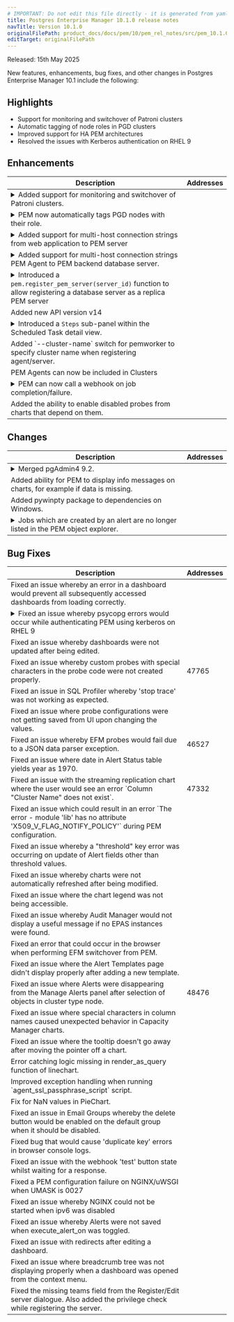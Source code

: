 ```yaml
---
# IMPORTANT: Do not edit this file directly - it is generated from yaml source.
title: Postgres Enterprise Manager 10.1.0 release notes
navTitle: Version 10.1.0
originalFilePath: product_docs/docs/pem/10/pem_rel_notes/src/pem_10.1.0_rel_notes.yml
editTarget: originalFilePath
---
```


Released: 15th May 2025

New features, enhancements, bug fixes, and other changes in Postgres Enterprise Manager 10.1 include the following:

## Highlights

- Support for monitoring and switchover of Patroni clusters
- Automatic tagging of node roles in PGD clusters
- Improved support for HA PEM architectures 
- Resolved the issues with Kerberos authentication on RHEL 9

## Enhancements

<table class="table w-100"><thead><tr><th>Description</th><th width="10%">Addresses</th></tr></thead><tbody>
<tr><td><details><summary>Added support for monitoring and switchover of Patroni clusters.</summary><hr/><p>PEM 10.1 includes a new 'Patroni Cluster Status' to collect information from Patroni.
This information is displayed in the Streaming Replication dashboard for Patroni nodes.
Additionally, PEM now includes five server-level alert templates for Patroni nodes:</p>
<ul>
<li>Patroni cluster paused</li>
<li>Patroni DCS not healthy</li>
<li>Patroni down or out of contact</li>
<li>Patroni no leader detected</li>
<li>Patroni timeline mismatch</li>
</ul>
</details></td><td></td></tr>
<tr><td><details><summary>PEM now automatically tags PGD nodes with their role.</summary><hr/><p>A new probe 'PGD Node Roles' has been added to PEM.
This probe collects the roles of each PGD node.
The data collected by the probe is used to automatically label nodes by role.</p>
</details></td><td></td></tr>
<tr><td><details><summary>Added support for multi-host connection strings from web application to PEM server</summary><hr/><p>When configuring a PEM web application, you may now provide multiple host addresses for the PEM backend.
The web application will try each in turn until it finds one that accepts write connections.
This should be used in conjunction with a <a href="/pem/10/considerations/ha_pem">suitable High Availability architecture</a>.</p>
</details></td><td></td></tr>
<tr><td><details><summary>Added support for multi-host connection strings PEM Agent to PEM backend database server.</summary><hr/><p>When configuring a PEM agent, you may now provide multiple host addresses for the PEM backend.
The agent will try each in turn until it finds one that accepts write connections.
This should be used in conjunction with a <a href="/pem/10/considerations/ha_pem">suitable High Availability architecture</a>.</p>
</details></td><td></td></tr>
<tr><td><details><summary>Introduced a <code>pem.register_pem_server(server_id)</code> function to allow registering a database server as a replica PEM server</summary><hr/><p>When configuring a High Availbility PEM architecture, this option may be used to register additional copies of the PEM backend.
The function creates static system tasks for all these servers, but they are disabled by default.
They will be enabled only for the primary.
After promotion, the new primary PEM server will take over the system tasks automatically.
This removes the dependency of server/agent id 1 to run the system jobs which existed in prior versions of PEM.</p>
</details></td><td></td></tr>
<tr><td>Added new API version v14</td><td></td></tr>
<tr><td><details><summary>Introduced a <code>Steps</code> sub-panel within the Scheduled Task detail view.</summary><hr/><p>This panel displays all steps associated with a task, along with the last run status and execution time of each step, enabling better visibility and monitoring.</p>
</details></td><td></td></tr>
<tr><td>Added `--cluster-name` switch for pemworker to specify cluster name when registering agent/server.</td><td></td></tr>
<tr><td>PEM Agents can now be included in Clusters</td><td></td></tr>
<tr><td><details><summary>PEM can now call a webhook on job completion/failure.</summary><hr/><p>When configuring a webhook endpoint. You may now choose between 'Alert' and 'Job' webhook types.
Webhooks of type 'job' will be fired according to the notification settings of each job.</p>
</details></td><td></td></tr>
<tr><td>Added the ability to enable disabled probes from charts that depend on them.</td><td></td></tr>
</tbody></table>


## Changes

<table class="table w-100"><thead><tr><th>Description</th><th width="10%">Addresses</th></tr></thead><tbody>
<tr><td><details><summary>Merged pgAdmin4 9.2.</summary><hr/><p>PEM 10.1 is based on pgAdmin 9.2 and therefore inherits the majority of <a href="https://www.pgadmin.org/docs/pgadmin4/9.2/release_notes_9_2.html">fixes and features</a> from this release.</p>
</details></td><td></td></tr>
<tr><td>Added ability for PEM to display info messages on charts, for example if data is missing.</td><td></td></tr>
<tr><td>Added pywinpty package to dependencies on Windows.</td><td></td></tr>
<tr><td><details><summary>Jobs which are created by an alert are no longer listed in the PEM object explorer.</summary><hr/><p>Jobs created by alerts were previously visible in object explorer. This led to confusion as users were able to edit these jobs in unintended ways which would typically result in breakage.</p></details></td><td></td></tr>
</tbody></table>


## Bug Fixes

<table class="table w-100"><thead><tr><th>Description</th><th width="10%">Addresses</th></tr></thead><tbody>
<tr><td>Fixed an issue whereby an error in a dashboard would prevent all subsequently accessed dashboards from loading correctly.</td><td></td></tr>
<tr><td><details><summary>Fixed an issue whereby psycopg errors would occur while authenticating PEM using kerberos on RHEL 9</summary><hr/><p>PEM is now fully compatible with Kerberos on RHEL 9, so users of this combination are recommended to upgrade to PEM 10.1.</p></details></td><td></td></tr>
<tr><td>Fixed an issue whereby dashboards were not updated after being edited.</td><td></td></tr>
<tr><td>Fixed an issue whereby custom probes with special characters in the probe code were not created properly.</td><td>47765</td></tr>
<tr><td>Fixed an issue in SQL Profiler whereby 'stop trace'  was not working as expected.</td><td></td></tr>
<tr><td>Fixed an issue where probe configurations were not getting saved from UI upon changing the values.</td><td></td></tr>
<tr><td>Fixed an issue whereby EFM probes would fail due to a JSON data parser exception.</td><td>46527</td></tr>
<tr><td>Fixed an issue where date in Alert Status table yields year as 1970.</td><td></td></tr>
<tr><td>Fixed an issue with the streaming replication chart where the user would see an error `Column "Cluster Name" does not exist`.</td><td>47332</td></tr>
<tr><td>Fixed an issue which could result in an error `The error - module 'lib' has no attribute 'X509_V_FLAG_NOTIFY_POLICY'` during PEM configuration.</td><td></td></tr>
<tr><td>Fixed an issue whereby a "threshold" key error was occurring on update of Alert fields other than threshold values.</td><td></td></tr>
<tr><td>Fixed an issue whereby charts were not automatically refreshed after being modified.</td><td></td></tr>
<tr><td>Fixed an issue where the chart legend was not being accessible.</td><td></td></tr>
<tr><td>Fixed an issue whereby Audit Manager would not display a useful message if no EPAS instances were found.</td><td></td></tr>
<tr><td>Fixed an error that could occur in the browser when performing EFM switchover from PEM.</td><td></td></tr>
<tr><td>Fixed an issue where the Alert Templates page didn't display properly after adding a new template.</td><td></td></tr>
<tr><td>Fixed an issue where Alerts were disappearing from the Manage Alerts panel after selection of objects in cluster type node.</td><td>48476</td></tr>
<tr><td>Fixed an issue where special characters in column names caused unexpected behavior in Capacity Manager charts.</td><td></td></tr>
<tr><td>Fixed an issue where the tooltip doesn't go away after moving the pointer off a chart.</td><td></td></tr>
<tr><td>Error catching logic missing in render_as_query function of linechart.</td><td></td></tr>
<tr><td>Improved exception handling when running `agent_ssl_passphrase_script` script.</td><td></td></tr>
<tr><td>Fix for NaN values in PieChart.</td><td></td></tr>
<tr><td>Fixed an issue in Email Groups whereby the delete button would be enabled on the default group when it should be disabled.</td><td></td></tr>
<tr><td>Fixed bug that would cause 'duplicate key' errors in browser console logs.</td><td></td></tr>
<tr><td>Fixed an issue with the webhook 'test' button state whilst waiting for a response.</td><td></td></tr>
<tr><td>Fixed a PEM configuration failure on NGINX/uWSGI when UMASK is 0027</td><td></td></tr>
<tr><td>Fixed an issue whereby NGINX could not be started when ipv6 was disabled</td><td></td></tr>
<tr><td>Fixed an issue whereby Alerts were not saved when execute_alert_on was toggled.</td><td></td></tr>
<tr><td>Fixed an issue with redirects after editing a dashboard.</td><td></td></tr>
<tr><td>Fixed an issue where breadcrumb tree was not displaying properly when a dashboard was opened from the context menu.</td><td></td></tr>
<tr><td>Fixed the missing teams field from the Register/Edit server dialogue. Also added the privilege check while registering the server.</td><td></td></tr>
</tbody></table>


